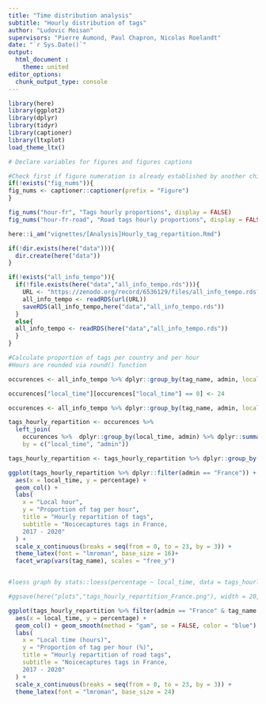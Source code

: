 ```yaml
---
title: "Time distribution analysis"
subtitle: "Hourly distribution of tags"
author: "Ludovic Moisan"
supervisors: "Pierre Aumond, Paul Chapron, Nicolas Roelandt"
date: "`r Sys.Date()`"
output: 
  html_document :
    theme: united
editor_options: 
  chunk_output_type: console
---
```


<!-- This file is for the calculation, plotting and analysis of the distribution of tags based on their local time. -->


```r

library(here)
library(ggplot2)
library(dplyr)
library(tidyr)
library(captioner)
library(ltxplot)
load_theme_ltx()
```

```r

# Declare variables for figures and figures captions

#Check first if figure numeration is already established by another child document to keep tracks of precedent numerations
if(!exists("fig_nums")){
fig_nums <- captioner::captioner(prefix = "Figure")
}

fig_nums("hour-fr", "Tags hourly proportions", display = FALSE)
fig_nums("hour-fr-road", "Road tags hourly proportions", display = FALSE)

```

```r

here::i_am("vignettes/[Analysis]Hourly_tag_repartition.Rmd")

if(!dir.exists(here("data"))){
  dir.create(here("data"))
}

if(!exists("all_info_tempo")){
  if(!file.exists(here("data","all_info_tempo.rds"))){
    URL <- "https://zenodo.org/record/6536129/files/all_info_tempo.rds?download=1"
    all_info_tempo <- readRDS(url(URL))
    saveRDS(all_info_tempo,here("data","all_info_tempo.rds"))
  }
  else{
  all_info_tempo <- readRDS(here("data","all_info_tempo.rds"))
  }
}

```

```r
#Calculate proportion of tags per country and per hour
#Hours are rounded via round() function

occurences <- all_info_tempo %>% dplyr::group_by(tag_name, admin, local_time = as.numeric(round(local_time))) %>% dplyr::count(name = "track_occurences")

occurences["local_time"][occurences["local_time"] == 0] <- 24

occurences <- all_info_tempo %>% dplyr::group_by(tag_name, admin, local_time = as.numeric(floor(local_time))) %>% dplyr::count(name = "track_occurences")

```

```r

tags_hourly_repartition <- occurences %>% 
  left_join(
    occurences %>%  dplyr::group_by(local_time, admin) %>% dplyr::summarise(total = sum(track_occurences)),
    by = c("local_time", "admin"))

tags_hourly_repartition <- tags_hourly_repartition %>% dplyr::group_by(local_time,admin) %>% dplyr::mutate(percentage = track_occurences * 100 / total)

```

```r

ggplot(tags_hourly_repartition %>% dplyr::filter(admin == "France")) +
  aes(x = local_time, y = percentage) +
  geom_col() +
  labs(
    x = "Local hour",
    y = "Proportion of tag per hour",
    title = "Hourly repartition of tags",
    subtitle = "Noicecaptures tags in France,
    2017 - 2020"
  ) +
  scale_x_continuous(breaks = seq(from = 0, to = 23, by = 3)) +
  theme_latex(font = "lmroman", base_size = 16)+
  facet_wrap(vars(tag_name), scales = "free_y")


#loess graph by stats::loess(percentage ~ local_time, data = tags_hourly_repartition %>% filter(admin == "France"))

#ggsave(here("plots","tags_hourly_repartition_France.png"), width = 20, height = 10) 
```

```r

ggplot(tags_hourly_repartition %>% filter(admin == "France" & tag_name == "road")) +
  aes(x = local_time, y = percentage) +
  geom_col() + geom_smooth(method = "gam", se = FALSE, color = "blue") +
  labs(
    x = "Local time (hours)",
    y = "Proportion of tag per hour (%)",
    title = "Hourly repartition of road tags",
    subtitle = "Noicecaptures tags in France,
    2017 - 2020"
  ) +
  scale_x_continuous(breaks = seq(from = 0, to = 23, by = 3)) +
  theme_latex(font = "lmroman", base_size = 24)


```
